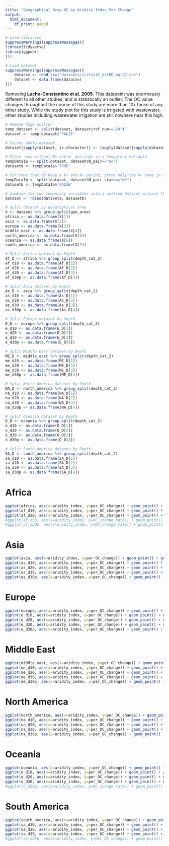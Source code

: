 ```yaml
---
title: "Geographical Area OC by Aridity Index Per Change"
output:
  html_document:
    df_print: paged
---
```


```r
# Load libraries
suppressWarnings(suppressMessages({
library(tidyverse)
library(ggpubr)
}))
```

```r
# Load dataset
suppressWarnings(suppressMessages({
    datacsv <- read_csv("datasets/irrt1vt2_estBD_mar27.csv")
    dataset <- data.frame(datacsv)
}))
```

Removing <b>Lucho-Constantino et al. 2005</b>. This datapoint was enormously different to all other studies, and is statistically an outlier. The OC value changes throughout the course of this study are more than 10x those of any other study. While the study plot for this study is irrigated with wastewater, other studies including wastewater irrigation are still nowhere near this high.


```r
# Remove huge outlier
temp_dataset <- split(dataset, dataset$ref_num=="24")
dataset <- temp_dataset$'FALSE'
```


```r
# Factor whole dataset
dataset[sapply(dataset, is.character)] <- lapply(dataset[sapply(dataset, is.character)], as.factor)

# Store rows without N+ and N- pairings in a temporary variable
tempData1a <- split(dataset, dataset$N_pair=="no")
dataseta <- tempData1a$'TRUE'

# For rows that do have a N+ and N- paring, store only the N- rows in a temporary variable
tempData1b <- split(dataset, dataset$N_pair_state=="N+")
datasetb <- tempData1b$'FALSE'

# Combine the two temporary variables into a unified dataset without the N+ treatments where such pairings exist in the dataset
dataset <- rbind(dataseta, datasetb)
```

```r
# Split dataset by geographical area
X <- dataset %>% group_split(geo_area)
africa <- as.data.frame(X[1])
asia <- as.data.frame(X[2])
europe <- as.data.frame(X[3])
middle_east <- as.data.frame(X[4])
north_america <- as.data.frame(X[5])
oceania <- as.data.frame(X[6])
south_america <- as.data.frame(X[7])
```

```r
# Split Africa dataset by Depth
Af_D <- africa %>% group_split(depth_cat_2)
af_d10 <- as.data.frame(Af_D[1])
af_d20 <- as.data.frame(Af_D[2])
af_d30 <- as.data.frame(Af_D[3])
af_d30p <- as.data.frame(Af_D[4])
```

```r
# Split Asia dataset by Depth
As_D <- asia %>% group_split(depth_cat_2)
as_d10 <- as.data.frame(As_D[1])
as_d20 <- as.data.frame(As_D[2])
as_d30 <- as.data.frame(As_D[3])
as_d30p <- as.data.frame(As_D[4])
```

```r
# Split Europe dataset by Depth
E_D <- europe %>% group_split(depth_cat_2)
e_d10 <- as.data.frame(E_D[1])
e_d20 <- as.data.frame(E_D[2])
e_d30 <- as.data.frame(E_D[3])
e_d30p <- as.data.frame(E_D[4])
```

```r
# Split Middle East dataset by Depth
ME_D <- middle_east %>% group_split(depth_cat_2)
me_d10 <- as.data.frame(ME_D[1])
me_d20 <- as.data.frame(ME_D[2])
me_d30 <- as.data.frame(ME_D[3])
me_d30p <- as.data.frame(ME_D[4])
```

```r
# Split North America dataset by Depth
NA_D <- north_america %>% group_split(depth_cat_2)
na_d10 <- as.data.frame(NA_D[1])
na_d20 <- as.data.frame(NA_D[2])
na_d30 <- as.data.frame(NA_D[3])
na_d30p <- as.data.frame(NA_D[4])
```

```r
# Split Oceania dataset by Depth
O_D <- oceania %>% group_split(depth_cat_2)
o_d10 <- as.data.frame(O_D[1])
o_d20 <- as.data.frame(O_D[2])
o_d30 <- as.data.frame(O_D[3])
o_d30p <- as.data.frame(O_D[4])
```

```r
# Split South America dataset by Depth
SA_D <- south_america %>% group_split(depth_cat_2)
sa_d10 <- as.data.frame(SA_D[1])
sa_d20 <- as.data.frame(SA_D[2])
sa_d30 <- as.data.frame(SA_D[3])
sa_d30p <- as.data.frame(SA_D[4])
```


# Africa

```r
ggplot(africa, aes(x=aridity_index, y=per_OC_change)) + geom_point() + geom_smooth(method=lm) + ggtitle("Aridity Index by Percent OC Change - All Depths")
ggplot(af_d10, aes(x=aridity_index, y=per_OC_change)) + geom_point() + geom_smooth(method=lm) + ggtitle("Aridity Index by Percent OC Change 0 - 10 cm")
ggplot(af_d20, aes(x=aridity_index, y=per_OC_change)) + geom_point() + geom_smooth(method=lm) + ggtitle("Aridity Index by Percent OC Change 10 - 20 cm")
#ggplot(af_d30, aes(x=aridity_index, y=OC_change_rate)) + geom_point() + geom_smooth(method=lm) + ggtitle("Aridity Index by Percent OC Change") No data at this depth
#ggplot(af_d30p, aes(x=aridity_index, y=OC_change_rate)) + geom_point() + geom_smooth(method=lm) + ggtitle("Aridity Index by Percent OC Change") No data at this depth
```

# Asia

```r
ggplot(asia, aes(x=aridity_index, y=per_OC_change)) + geom_point() + geom_smooth(method=lm) + ggtitle("Aridity Index by Percent OC Change - All Depths")
ggplot(as_d10, aes(x=aridity_index, y=per_OC_change)) + geom_point() + geom_smooth(method=lm) + ggtitle("Aridity Index by Percent OC Changee 0 - 10 cm")
ggplot(as_d20, aes(x=aridity_index, y=per_OC_change)) + geom_point() + geom_smooth(method=lm) + ggtitle("Aridity Index by Percent OC Change 10 - 20 cm")
ggplot(as_d30, aes(x=aridity_index, y=per_OC_change)) + geom_point() + geom_smooth(method=lm) + ggtitle("Aridity Index by Percent OC Change 20 - 30 cm")
ggplot(as_d30p, aes(x=aridity_index, y=per_OC_change)) + geom_point() + geom_smooth(method=lm) + ggtitle("Aridity Index by Percent OC Change 30+ cm")
```

# Europe

```r
ggplot(europe, aes(x=aridity_index, y=per_OC_change)) + geom_point() + geom_smooth(method=lm) + ggtitle("Aridity Index by Percent OC Change - All Depths")
ggplot(e_d10, aes(x=aridity_index, y=per_OC_change)) + geom_point() + geom_smooth(method=lm) + ggtitle("Aridity Index by Percent OC Change 0 - 10 cm")
ggplot(e_d20, aes(x=aridity_index, y=per_OC_change)) + geom_point() + geom_smooth(method=lm) + ggtitle("Aridity Index by Percent OC Change 10 - 20 cm")
ggplot(e_d30, aes(x=aridity_index, y=per_OC_change)) + geom_point() + geom_smooth(method=lm) + ggtitle("Aridity Index by Percent OC Change 20 - 30 cm")
ggplot(e_d30p, aes(x=aridity_index, y=per_OC_change)) + geom_point() + geom_smooth(method=lm) + ggtitle("Aridity Index by Percent OC Change 30+ cm")
```

# Middle East

```r
ggplot(middle_east, aes(x=aridity_index, y=per_OC_change)) + geom_point() + geom_smooth(method=lm) + ggtitle("Aridity Index by Percent OC Change - All Depths")
ggplot(me_d10, aes(x=aridity_index, y=per_OC_change)) + geom_point() + geom_smooth(method=lm) + ggtitle("Aridity Index by Percent OC Change 0 - 10 cm")
ggplot(me_d20, aes(x=aridity_index, y=per_OC_change)) + geom_point() + geom_smooth(method=lm) + ggtitle("Aridity Index by Percent OC Change 10 - 20 cm")
ggplot(me_d30, aes(x=aridity_index, y=per_OC_change)) + geom_point() + geom_smooth(method=lm) + ggtitle("Aridity Index by Percent OC Change 20 - 30 cm")
ggplot(me_d30p, aes(x=aridity_index, y=per_OC_change)) + geom_point() + geom_smooth(method=lm) + ggtitle("Aridity Index by Percent OC Change 30+ cm")
```

# North America

```r
ggplot(north_america, aes(x=aridity_index, y=per_OC_change)) + geom_point() + geom_smooth(method=lm) + ggtitle("Aridity Index by Percent OC Change - All Depths")
ggplot(na_d10, aes(x=aridity_index, y=per_OC_change)) + geom_point() + geom_smooth(method=lm) + ggtitle("Aridity Index by Percent OC Change 0 - 10 cm")
ggplot(na_d20, aes(x=aridity_index, y=per_OC_change)) + geom_point() + geom_smooth(method=lm) + ggtitle("Aridity Index by Percent OC Change 10 - 20 cm")
ggplot(na_d30, aes(x=aridity_index, y=per_OC_change)) + geom_point() + geom_smooth(method=lm) + ggtitle("Aridity Index by Percent OC Change 20 - 30 cm")
ggplot(na_d30p, aes(x=aridity_index, y=per_OC_change)) + geom_point() + geom_smooth(method=lm) + ggtitle("Aridity Index by Percent OC Change 30+ cm")
```

# Oceania

```r
ggplot(oceania, aes(x=aridity_index, y=per_OC_change)) + geom_point() + geom_smooth(method=lm) + ggtitle("Aridity Index by Percent OC Change - All Depths")
ggplot(o_d10, aes(x=aridity_index, y=per_OC_change)) + geom_point() + geom_smooth(method=lm) + ggtitle("Aridity Index by Percent OC Change 0 - 10 cm")
ggplot(o_d20, aes(x=aridity_index, y=per_OC_change)) + geom_point() + geom_smooth(method=lm) + ggtitle("Aridity Index by Percent OC Change 10 - 20 cm")
ggplot(o_d30, aes(x=aridity_index, y=per_OC_change)) + geom_point() + geom_smooth(method=lm) + ggtitle("Aridity Index by Percent OC Change 20 - 30 cm")
#ggplot(o_d30p, aes(x=aridity_index, y=OC_change_rate)) + geom_point() + geom_smooth(method=lm) + ggtitle("Aridity Index by Percent OC Change") No data at this depth
```

# South America

```r
ggplot(south_america, aes(x=aridity_index, y=per_OC_change)) + geom_point() + geom_smooth(method=lm) + ggtitle("Aridity Index by Percent OC Change - All Depths")
ggplot(sa_d10, aes(x=aridity_index, y=per_OC_change)) + geom_point() + geom_smooth(method=lm) + ggtitle("Aridity Index by Percent OC Change 0 - 10 cm")
ggplot(sa_d20, aes(x=aridity_index, y=per_OC_change)) + geom_point() + geom_smooth(method=lm) + ggtitle("Aridity Index by Percent OC Change 10 - 20 cm")
ggplot(sa_d30, aes(x=aridity_index, y=per_OC_change)) + geom_point() + geom_smooth(method=lm) + ggtitle("Aridity Index by Percent OC Change 20 - 30 cm")
#ggplot(sa_d30p, aes(x=aridity_index, y=per_OC_change)) + geom_point() + geom_smooth(method=lm) + ggtitle("Aridity Index by Percent OC Change 30+ cm") No data at this depth
```

